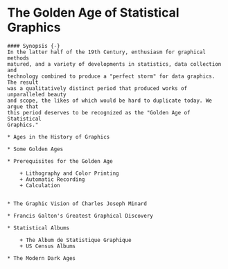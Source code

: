 # The Golden Age of Statistical Graphics {#ch07-golden}


```block
#### Synopsis {-}
In the latter half of the 19th Century, enthusiasm for graphical methods
matured, and a variety of developments in statistics, data collection and
technology combined to produce a "perfect storm" for data graphics. The result
was a qualitatively distinct period that produced works of unparalleled beauty
and scope, the likes of which would be hard to duplicate today. We argue that
this period deserves to be recognized as the "Golden Age of Statistical
Graphics."
```

```block
* Ages in the History of Graphics

* Some Golden Ages 

* Prerequisites for the Golden Age 

	+ Lithography and Color Printing	
	+ Automatic Recording	
	+ Calculation


* The Graphic Vision of Charles Joseph Minard
	
* Francis Galton's Greatest Graphical Discovery
	
* Statistical Albums

	+ The Album de Statistique Graphique
	+ US Census Albums

* The Modern Dark Ages 

```
